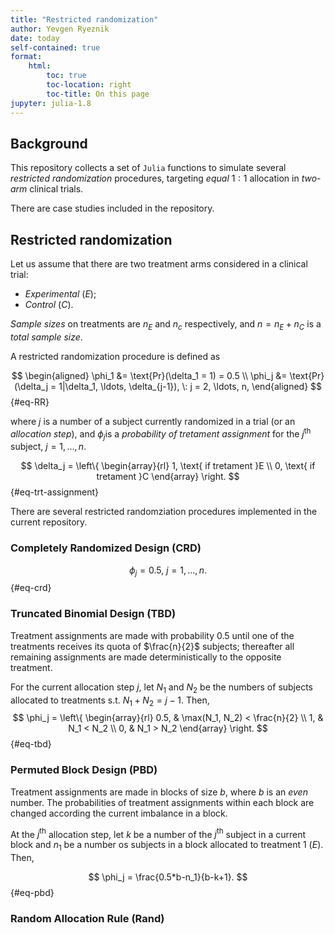 ```yaml
---
title: "Restricted randomization"
author: Yevgen Ryeznik
date: today
self-contained: true
format:
    html:
        toc: true
        toc-location: right
        toc-title: On this page
jupyter: julia-1.8
---
```


## Background

This repository collects a set of `Julia` functions to simulate several _restricted randomization_ procedures, targeting _equal_ $1{:}1$ allocation in _two-arm_ clinical trials.

There are case studies included in the repository. 

## Restricted randomization

Let us assume that there are two treatment arms considered in a clinical trial: 

- _Experimental_ ($E$);
- _Control_ ($C$).

_Sample sizes_ on treatments are $n_E$ and $n_c$ respectively, and $n = n_E + n_C$ is a _total sample size_.

A restricted randomization procedure is defined as

$$
\begin{aligned}
\phi_1 &= \text{Pr}(\delta_1 = 1) = 0.5 \\
\phi_j &= \text{Pr}(\delta_j = 1|\delta_1, \ldots, \delta_{j-1}), \: j = 2, \ldots, n,
\end{aligned}
$${#eq-RR}

where $j$ is a number of a subject currently randomized in a trial (or an _allocation step_), and $\phi_j$is a _probability of tretament assignment_ for the $j^\text{th}$ subject, $j = 1, \ldots, n$.

$$
\delta_j = \left\{
\begin{array}{rl}
    1, \text{ if tretament }E \\
    0, \text{ if tretament }C
\end{array}
\right.    
$${#eq-trt-assignment}

There are several restricted randomziation procedures implemented in the current repository.

### Completely Randomized Design (CRD)

$$
\phi_j = 0.5, \: j = 1, \ldots, n.
$${#eq-crd}

### Truncated Binomial Design (TBD)

Treatment assignments are made with probability 0.5 until one of the treatments receives its quota of $\frac{n}{2}$ subjects; thereafter all remaining assignments are made deterministically to the opposite treatment.

For the current allocation step $j$, let $N_1$ and $N_2$ be the numbers of subjects allocated to treatments s.t. $N_1 + N_2 = j-1$. Then,   
$$
\phi_j = \left\{
    \begin{array}{rl}
    0.5, & \max(N_1, N_2) < \frac{n}{2} \\
    1, & N_1 < N_2 \\
    0, & N_1 > N_2
    \end{array}
\right.    
$${#eq-tbd}

### Permuted Block Design (PBD)

Treatment assignments are made in blocks of size $b$, where $b$ is an _even_ number. The probabilities of treatment assignments within each block are changed according the current imbalance in a block. 

At the $j^\text{th}$ allocation step, let $k$ be a number of the $j^\text{th}$ subject in a current block and $n_1$ be a number os subjects in a block allocated to treatment 1 ($E$). Then, 

$$
\phi_j = \frac{0.5*b-n_1}{b-k+1}.
$${#eq-pbd}

### Random Allocation Rule (Rand) 

